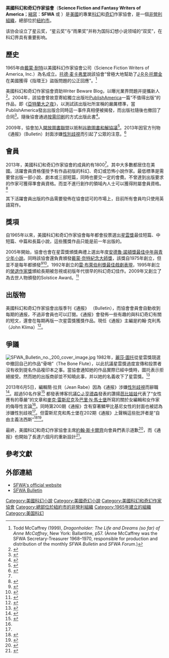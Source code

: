{{Infobox organization
| name = Science Fiction and Fantasy Writers of America
| image = Science Fiction and Fantasy Writers of America logo.png
| size = 250px
| alt           =
| caption       = SFWA標誌
| leader_title = 主席
| leader_name = [[史蒂文·古爾德|史蒂文·古爾德]]
| leader_title2=
| leader_name2 =
| membership = 約1,800<ref name="autogenerated1"/>
| headquarters = [[紐約市|紐約市]]
| formation = 1965
| type = [[非營利組織|非營利組織]]
| predecessor =
| budget=
| purpose= 支持[[科幻|科幻]]和[[奇幻|奇幻]]作家寫作<ref name="autogenerated1">{{cite web |url=http://www.sfwa.org/about/history-and-statistics/ |title=History and Statistics |publisher=Sfwa.org |date=March 26, 2009 |accessdate=2011-07-26 |deadurl=yes |archiveurl=https://web.archive.org/web/20111003123251/http://www.sfwa.org/about/history-and-statistics/ |archivedate=2011年10月3日 }}</ref>| region_served= 美國
| num_staff=
| num_volunteers=
| motto =
| website = [http://www.sfwa.org sfwa.org]
}}

'''美國科幻和奇幻作家協會'''（'''Science Fiction and Fantasy Writers of America'''；[[縮寫|縮寫]]：'''SFWA''' {{IPAc-en|ˈ|s|ɪ|f|w|ə}} 或 {{IPAc-en|ˈ|s|ɛ|f|w|ə}}）是[[美國|美國]]的專業[[科幻|科幻]]和[[奇幻|奇幻]]作家協會，是一個[[非營利組織|非營利組織]]，總部位於[[紐約市|紐約市]]。

该协会设立了星云奖，“星云奖”与“雨果奖”并称为国际幻想小说领域的“双奖”，在科幻界具有重要影响。

==歷史==
1965年由[[戴蒙·耐特|戴蒙·耐特]]以美國科幻作家協會公司（Science Fiction Writers of America, Inc.）為名成立。[[托德·麦卡弗里|托德·麦卡弗里]]說該協會“曾極大地幫助了[[J·R·R·托爾金|J·R·R·托爾金]]在美國獲得《指環王》盜版問題的公正回應”。<ref>Todd McCaffrey (1999), ''Dragonholder: The Life and Dreams (so far) of Anne McCaffrey'', New York: Ballantine, p57. (Anne McCaffrey was the SFWA Secretary-Treasurer 1968–1970, responsible for production and distribution of the monthly ''SFWA Bulletin'' and ''SFWA Forum''.)</ref>

美國科幻和奇幻作家協會資助Writer Beware Blog，以曝光業界問題并提攜新人<ref>{{cite web|url=http://www.sfwa.org/for-authors/writer-beware/ |title=Writer Beware ® |publisher=Sfwa.org |date= |accessdate=2011-07-26}}</ref>。2004年，該協會曾故意寄給獨立出版社[[PublishAmerica|PublishAmerica]]一篇“不值得出版”的作品，即《[[亞特蘭大之夜|亞特蘭大之夜]]》，以測試該出版社所宣稱的嚴厲標準，當PublishAmerica發出出版合同時這一事件真相便被揭發，而出版社隨後也撤回了合同<ref>{{cite web|title=Ah, Schadenfreud!|author=John C. Snider|year=2005|url=http://www.scifidimensions.com/May05/ahschadenfreud.htm|work=Scifidimensions.com|deadurl=yes|archiveurl=https://web.archive.org/web/20081030100139/http://www.scifidimensions.com/May05/ahschadenfreud.htm|archivedate=2008-10-30}}</ref>。隨後協會通過[[按需印刷|按需印刷]]的方式出版此書<ref>{{cite web|url=http://www.travistea.com/ |title=Author of Atlanta Nights |publisher=Travis Tea |date= |accessdate=2011-07-26}}</ref>。

2009年，協會加入[[開放圖書聯盟|開放圖書聯盟]]以抵制[[谷歌圖書和解協議|谷歌圖書和解協議]]<ref>{{cite web |url=http://www.openbookalliance.org/news/Science%20Fiction%20and%20Fantasy%20Writers%20of%20America%20Joins%20Open%20Book%20Alliance/ |title=Open Book Alliance |publisher=Open Book Alliance |date= |accessdate=2011-07-26 |deadurl=yes |archiveurl=https://web.archive.org/web/20110727145121/http://www.openbookalliance.org/news/Science%20Fiction%20and%20Fantasy%20Writers%20of%20America%20Joins%20Open%20Book%20Alliance/ |archivedate=2011-07-27 }}</ref>。2013年因官方刊物《通报》（Bulletin）封面涉嫌[[性別歧視|性別歧視]]而引起了公眾的注意。<ref name="The Guardian 12 June 2013">{{cite news|last=Flood|first=Alison|title=Science fiction authors attack sexism amid row over SFWA magazine|url=http://www.guardian.co.uk/books/2013/jun/12/science-fiction-sexism-sfwa|accessdate=June 17, 2013|newspaper=[[The_Guardian|The Guardian]]|date=June 12, 2013}}</ref>

==會員==
2013年，美國科幻和奇幻作家協會的成員約有1800<ref name="autogenerated1"/>。其中大多數都居住在美國。活躍會員資格僅授予有作品初版的科幻、奇幻或恐怖小說作家。最低標準是需要曾出版一部小說、劇本或三部短篇，同時也要交一定的會費。不曾達到出版要求的作家可獲得準會員資格。而並不進行創作的領域內人士可以獲得附屬會員資格。<ref>{{cite web |url=http://www.sfwa.org/join-us/who-is-eligible/ |title=Who is Eligible? |publisher=Sfwa.org |date= |accessdate=2011-07-26 |deadurl=yes |archiveurl=https://web.archive.org/web/20110801051628/http://www.sfwa.org/join-us/who-is-eligible/ |archivedate=2011-08-01 }}</ref>

其下活躍會員出版的作品需要發佈在協會認可的市場上，目前所有會員均只使用英語寫作。

==獎項==
{{main|星雲獎}}

自1965年以來，美國科幻和奇幻作家協會每年都會投票選出[[星雲獎|星雲獎]]最佳短篇、中短篇、中篇和長篇小說，這些獲獎作品只能是前一年出版的。

2005年開始，協會也會在星雲獎頒獎典禮上選出年度[[安德魯·諾頓獎|安德魯·諾頓獎最佳中年與青少年小說]]。同時該協會還負責頒發[[戴蒙·奈特紀念大師獎|戴蒙·奈特紀念大師獎]]，該獎自1975年創立，但並不是每年都頒發<ref>{{cite web |url=http://www.locusmag.com/SFAwards/Db/GrandMaster.html |title=The Locus Index to SF Awards: About the SFWA Grand Master Award |publisher=Locusmag.com |date= |accessdate=2011-07-26 |deadurl=yes |archiveurl=https://web.archive.org/web/20110805165759/http://www.locusmag.com/SFAwards/Db/GrandMaster.html |archivedate=2011-08-05 }}</ref><ref>{{cite web |url=http://www.locusmag.com/SFAwards/Db/GrandMasterWinsByYear.html |title=The Locus Index to SF Awards: SFWA Grand Master Award Winners By Year |publisher=Locusmag.com |date= |accessdate=2011-07-26 |deadurl=yes |archiveurl=https://web.archive.org/web/20110805173202/http://www.locusmag.com/SFAwards/Db/GrandMasterWinsByYear.html |archivedate=2011-08-05 }}</ref>。1992年創立的[[雷·布雷德伯里奖|雷·布萊伯利獎最佳戲劇表現]]，1995年創立的[[榮退作家獎|榮退作家獎]]頒給長期被忽視或初版年代很早的科幻奇幻佳作。2009年又創立了為去世人物頒發的Solstice Award。<ref>{{cite web |url=http://www.locusmag.com/SFAwards/Db/Sfwa.html |title=The Locus Index to SF Awards: About the Other SFWA Awards |publisher=Locusmag.com |date= |accessdate=2011-07-26 |deadurl=yes |archiveurl=https://web.archive.org/web/20111016210647/http://www.locusmag.com/SFAwards/Db/Sfwa.html |archivedate=2011-10-16 }}</ref>

==出版物==

美國科幻和奇幻作家協會出版季刊《通报》 （Bulletin），而協會會員會自動收到每期的通报，不過非會員也可以訂閱。《通报》會發佈一些有趣的與科幻奇幻有關的短文，還會在每期再版一次星雲獎獲獎作品。現任《通报》主編是約翰·克利馬（John Klima）<ref name="SFWA Bulletin Returns">{{cite news|last=Gates|first=Jaym|authorlink=Jaym Gates|title=SFWA Bulletin Returns|url=http://www.sfwa.org/2014/02/sfwa-bulletin-returns/|accessdate=March 29, 2014|date=February 27, 2014}}</ref>。

==爭議==
[[File:SFWA_Bulletin_no._200_cover_image.jpg|thumb]]
1982年，[[麗莎·圖托|麗莎·圖托]]從星雲獎競選中撤回自己的作品“骨哨”（The Bone Flute），以此抗議星雲獎過度宣傳和投票者沒有收到提名作品複印本之事。當協會通知她的作品實際已經中獎時，圖托表示拒絕接受。然而她的出版商卻並不知曉此事，并以她的名義收下了星雲獎。<ref>{{cite web | title= Nebula Awards  | work= Ansible 26 | date= June 1982 | url= http://news.ansible.co.uk/a26.html#04 | accessdate= 2009-08-07}}</ref>

2013年6月5日，編輯簡·拉貝（Jean Rabe）因為《通报》涉嫌[[性別歧視|性別歧視]]而辭職<ref name="io9 7 June 2013">{{cite news|last=Anders|first=Charlie Jane|authorlink=Charlie Anders|title=The editor of SFWA's bulletin resigns over sexist articles|url=http://io9.com/the-editor-of-sfwas-bulletin-resigns-over-sexist-artic-511752239|accessdate=June 7, 2013|newspaper=[[io9|io9]]|date=June 6, 2013}}</ref>。超過50名作家<ref name="Adweek 4 June 2013">{{cite news|last=Griner|first=David|title=Will the Fantasy Genre Ever Grow Up and Ditch the Chainmail Bikini? Industry bulletin's cover sets off firestorm|url=http://www.adweek.com/adfreak/will-fantasy-genre-ever-grow-and-ditch-chainmail-bikini-150004|accessdate=June 7, 2013|newspaper=[[Adweek|Adweek]]|date=June 4, 2013}}</ref> 都發表博客抗議[[C·J·亨德森|C·J·亨德森]]發表的讚揚[[芭比娃娃|芭比娃娃]]代表了“女性應有的尊嚴”的文章和[[麥克·雷斯尼克|麥克·雷斯尼克]]及[[巴里·N·馬士堡|巴里·N·馬士堡]]所寫的關於女編輯和女作家的侮辱性言論<ref name="io9 7 June 2013" />。同時第200期《通报》含有穿著鱗甲比基尼女性的封面也被認為涉嫌性別歧視<ref name="Adweek 4 June 2013" />。但雷斯尼克和馬士堡在202期《通报》上聲稱這些批評者是“自由主義法西斯”<ref>{{cite news|last=Romano|first=Aja|title=SFWA sexism rocks the science-fiction blogosphere|newspaper=[[The_Daily_Dot|The Daily Dot]]|url=http://www.dailydot.com/lifestyle/sfwa-bulletin-jean-rabe-resigned-sexism/}}</ref><ref>{{cite web |url=http://www.scribd.com/doc/190688583/SFWA-Bulletin-Issue-202-Dialogues-Resnick-Malzberg |title=Talk Radio Redux by Mike Resnick and Barry N. Malzberg |accessdate=2013-07-17 }}{{dead link|date=2018年4月 |bot=InternetArchiveBot |fix-attempted=yes }}</ref>。

最終，美國科幻和奇幻作家協會主席[[約翰·斯卡爾齊|約翰·斯卡爾齊]]向會員們表示道歉<ref>{{cite web|last=Scalzi|first=John|title=Presidential Statement on the SFWA Bulletin|url=http://www.sfwa.org/2013/06/presidential-statement-on-the-sfwa-bulletin/|date=June 2, 2013|accessdate=June 17, 2013}}</ref>，而《通报》也開始了長達六個月的重新設計<ref>{{cite web|title=Plan for Moving Ahead with the Bulletin|url=http://www.sfwa.org/2013/06/four-step-plan-for-moving-ahead-with-the-bulletin/|publisher=SFWA|accessdate=June 17, 2013|date=June 13, 2013}}</ref>。

== 參考文獻==
{{reflist}}

==外部連結==
* [http://www.sfwa.org/ SFWA's official website]
* [http://www.sfwa.org/bulletin/ SFWA Bulletin]

{{DEFAULTSORT:Science Fiction And Fantasy Writers Of America}}
[[Category:美國科幻小說|Category:美國科幻小說]]
[[Category:美國奇幻小說|Category:美國奇幻小說]]
[[Category:美國科幻和奇幻作家協會|Category:美國科幻和奇幻作家協會]]
[[Category:總部位於紐約市的非營利組織|Category:總部位於紐約市的非營利組織]]
[[Category:1965年建立的組織|Category:1965年建立的組織]]
[[Category:美国科幻|Category:美国科幻]]